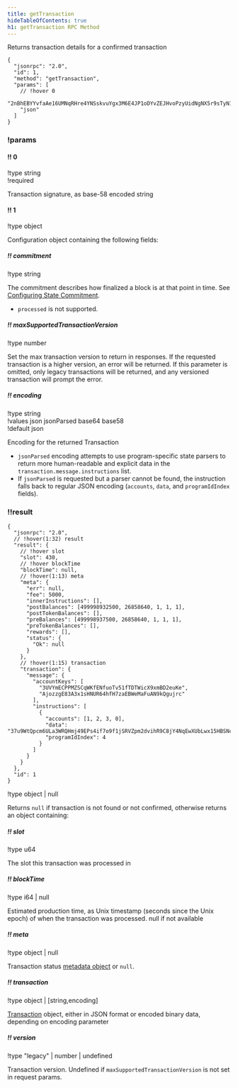 ```yaml
---
title: getTransaction
hideTableOfContents: true
h1: getTransaction RPC Method
---
```


Returns transaction details for a confirmed transaction

<HTTPMethod>

```jsonc !!request
{
  "jsonrpc": "2.0",
  "id": 1,
  "method": "getTransaction",
  "params": [
    // !hover 0
    "2nBhEBYYvfaAe16UMNqRHre4YNSskvuYgx3M6E4JP1oDYvZEJHvoPzyUidNgNX5r9sTyN1J9UxtbCXy2rqYcuyuv",
    "json"
  ]
}
```

### !params

#### !! 0

!type string  
!required

Transaction signature, as base-58 encoded string

#### !! 1

!type object

Configuration object containing the following fields:

##### !! commitment

!type string

The commitment describes how finalized a block is at that point in time. See
[Configuring State Commitment](/docs/rpc#configuring-state-commitment).

- `processed` is not supported.

##### !! maxSupportedTransactionVersion

!type number

Set the max transaction version to return in responses. If the requested
transaction is a higher version, an error will be returned. If this parameter is
omitted, only legacy transactions will be returned, and any versioned
transaction will prompt the error.

##### !! encoding

!type string  
!values json jsonParsed base64 base58  
!default json

Encoding for the returned Transaction

- `jsonParsed` encoding attempts to use program-specific state parsers to return
  more human-readable and explicit data in the
  `transaction.message.instructions` list.
- If `jsonParsed` is requested but a parser cannot be found, the instruction
  falls back to regular JSON encoding (`accounts`, `data`, and `programIdIndex`
  fields).

### !!result

```jsonc !response
{
  "jsonrpc": "2.0",
  // !hover(1:32) result
  "result": {
    // !hover slot
    "slot": 430,
    // !hover blockTime
    "blockTime": null,
    // !hover(1:13) meta
    "meta": {
      "err": null,
      "fee": 5000,
      "innerInstructions": [],
      "postBalances": [499998932500, 26858640, 1, 1, 1],
      "postTokenBalances": [],
      "preBalances": [499998937500, 26858640, 1, 1, 1],
      "preTokenBalances": [],
      "rewards": [],
      "status": {
        "Ok": null
      }
    },
    // !hover(1:15) transaction
    "transaction": {
      "message": {
        "accountKeys": [
          "3UVYmECPPMZSCqWKfENfuoTv51fTDTWicX9xmBD2euKe",
          "AjozzgE83A3x1sHNUR64hfH7zaEBWeMaFuAN9kQgujrc"
        ],
        "instructions": [
          {
            "accounts": [1, 2, 3, 0],
            "data": "37u9WtQpcm6ULa3WRQHmj49EPs4if7o9f1jSRVZpm2dvihR9C8jY4NqEwXUbLwx15HBSNcP1",
            "programIdIndex": 4
          }
        ]
      }
    }
  },
  "id": 1
}
```

!type object | null

Returns `null` if transaction is not found or not confirmed, otherwise returns
an object containing:

##### !! slot

!type u64

The slot this transaction was processed in

##### !! blockTime

!type i64 | null

Estimated production time, as Unix timestamp (seconds since the Unix epoch) of
when the transaction was processed. null if not available

##### !! meta

!type object | null

Transaction status
[metadata object](/docs/rpc/json-structures#transaction-status-metadata) or
`null`.

##### !! transaction

!type object | [string,encoding]

[Transaction](/docs/rpc/json-structures#transactions) object, either in JSON
format or encoded binary data, depending on encoding parameter

##### !! version

!type "legacy" | number | undefined

Transaction version. Undefined if `maxSupportedTransactionVersion` is not set in
request params.

</HTTPMethod>
